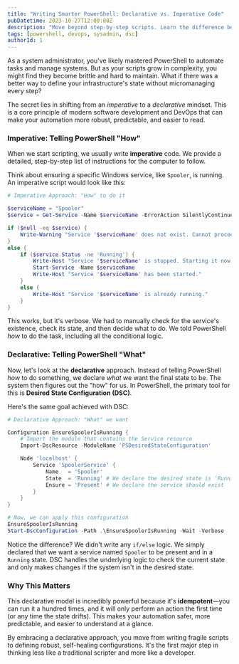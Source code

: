 ```yaml
---
title: "Writing Smarter PowerShell: Declarative vs. Imperative Code"
pubDatetime: 2023-10-27T12:00:00Z
description: "Move beyond step-by-step scripts. Learn the difference between imperative and declarative code in PowerShell and how Desired State Configuration (DSC) can make your automation more robust and predictable."
tags: [powershell, devops, sysadmin, dsc]
authorId: 1
---
```


As a system administrator, you've likely mastered PowerShell to automate tasks and manage systems. But as your scripts grow in complexity, you might find they become brittle and hard to maintain. What if there was a better way to define your infrastructure's state without micromanaging every step?

The secret lies in shifting from an _imperative_ to a _declarative_ mindset. This is a core principle of modern software development and DevOps that can make your automation more robust, predictable, and easier to read.

### Imperative: Telling PowerShell "How"

When we start scripting, we usually write **imperative** code. We provide a detailed, step-by-step list of instructions for the computer to follow.

Think about ensuring a specific Windows service, like `Spooler`, is running. An imperative script would look like this:

```powershell
# Imperative Approach: "How" to do it

$serviceName = "Spooler"
$service = Get-Service -Name $serviceName -ErrorAction SilentlyContinue

if ($null -eq $service) {
    Write-Warning "Service '$serviceName' does not exist. Cannot proceed."
}
else {
    if ($service.Status -ne 'Running') {
        Write-Host "Service '$serviceName' is stopped. Starting it now..."
        Start-Service -Name $serviceName
        Write-Host "Service '$serviceName' has been started."
    }
    else {
        Write-Host "Service '$serviceName' is already running."
    }
}
```

This works, but it's verbose. We had to manually check for the service's existence, check its state, and then decide what to do. We told PowerShell _how_ to do the task, including all the conditional logic.

### Declarative: Telling PowerShell "What"

Now, let's look at the **declarative** approach. Instead of telling PowerShell _how_ to do something, we declare _what_ we want the final state to be. The system then figures out the "how" for us. In PowerShell, the primary tool for this is **Desired State Configuration (DSC)**.

Here's the same goal achieved with DSC:

```powershell
# Declarative Approach: "What" we want

Configuration EnsureSpoolerIsRunning {
    # Import the module that contains the Service resource
    Import-DscResource -ModuleName 'PSDesiredStateConfiguration'

    Node 'localhost' {
        Service 'SpoolerService' {
            Name   = 'Spooler'
            State  = 'Running' # We declare the desired state is 'Running'
            Ensure = 'Present' # We declare the service should exist
        }
    }
}

# Now, we can apply this configuration
EnsureSpoolerIsRunning
Start-DscConfiguration -Path .\EnsureSpoolerIsRunning -Wait -Verbose
```

Notice the difference? We didn't write any `if/else` logic. We simply declared that we want a service named `Spooler` to be present and in a `Running` state. DSC handles the underlying logic to check the current state and only makes changes if the system isn't in the desired state.

### Why This Matters

This declarative model is incredibly powerful because it's **idempotent**—you can run it a hundred times, and it will only perform an action the first time (or any time the state drifts). This makes your automation safer, more predictable, and easier to understand at a glance.

By embracing a declarative approach, you move from writing fragile scripts to defining robust, self-healing configurations. It's the first major step in thinking less like a traditional scripter and more like a developer.
